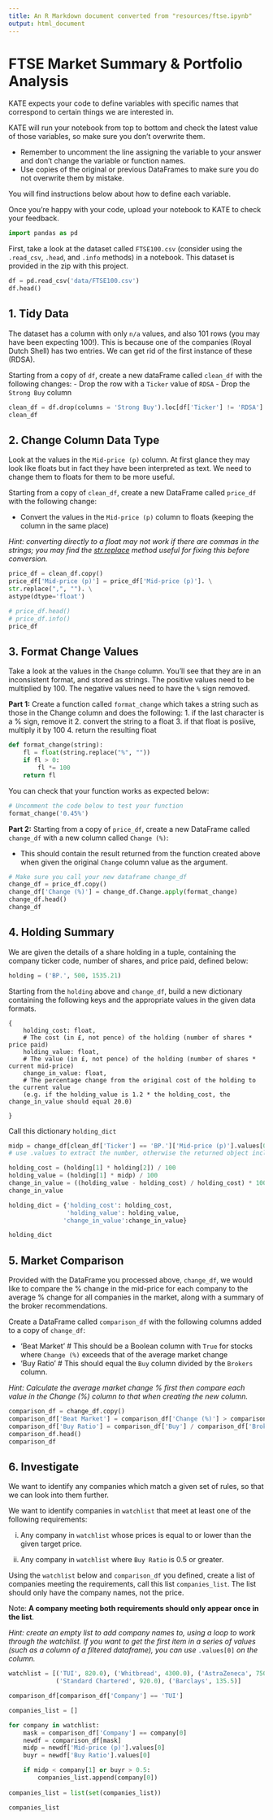 ```yaml
---
title: An R Markdown document converted from "resources/ftse.ipynb"
output: html_document
---
```


# FTSE Market Summary & Portfolio Analysis

KATE expects your code to define variables with specific names that correspond to certain things we are interested in.

KATE will run your notebook from top to bottom and check the latest value of those variables, so make sure you don't overwrite them.

* Remember to uncomment the line assigning the variable to your answer and don't change the variable or function names.
* Use copies of the original or previous DataFrames to make sure you do not overwrite them by mistake.

You will find instructions below about how to define each variable.

Once you're happy with your code, upload your notebook to KATE to check your feedback.

```python
import pandas as pd
```

First, take a look at the dataset called `FTSE100.csv` (consider using the `.read_csv`, `.head`, and `.info` methods) in a notebook. This dataset is provided in the zip with this project.

```python
df = pd.read_csv('data/FTSE100.csv')
df.head()
```

## 1. Tidy Data


The dataset has a column with only `n/a` values, and also 101 rows (you may have been expecting 100!). This is because one of the companies (Royal Dutch Shell) has two entries. We can get rid of the first instance of these (RDSA).

Starting from a copy of `df`, create a new dataFrame called `clean_df` with the following changes:
- Drop the row with a `Ticker` value of `RDSA`
- Drop the `Strong Buy` column

```python
clean_df = df.drop(columns = 'Strong Buy').loc[df['Ticker'] != 'RDSA']
clean_df
```

## 2. Change Column Data Type

Look at the values in the `Mid-price (p)` column. At first glance they may look like floats but in fact they have been interpreted as text. We need to change them to floats for them to be more useful.

Starting from a copy of `clean_df`, create a new DataFrame called  `price_df` with the following change:

- Convert the values in the `Mid-price (p)` column to floats (keeping the column in the same place)

*Hint: converting directly to a float may not work if there are commas in the strings; you may find the [str.replace](https://docs.python.org/3/library/stdtypes.html#str.replace) method useful for fixing this before conversion.*

```python
price_df = clean_df.copy()
price_df['Mid-price (p)'] = price_df['Mid-price (p)']. \
str.replace(",", ""). \
astype(dtype='float')

# price_df.head()
# price_df.info()
price_df
```

## 3. Format Change Values

Take a look at the values in the `Change` column. You'll see that they are in an inconsistent format, and stored as strings. The positive values need to be multiplied by 100. The negative values need to have the `%` sign removed.

**Part 1:** Create a function called `format_change` which takes a string such as those in the Change column and does the following:
1. if the last character is a % sign, remove it 
2. convert the string to a float
3. if that float is posiive, multiply it by 100
4. return the resulting float

```python
def format_change(string):
    fl = float(string.replace("%", ""))
    if fl > 0:
        fl *= 100
    return fl
```

You can check that your function works as expected below:

```python
# Uncomment the code below to test your function
format_change('0.45%')
```

**Part 2:** Starting from a copy of `price_df`, create a new DataFrame called  `change_df` with a new column called `Change (%)`:

- This should contain the result returned from the function created above when given the original `Change` column value as the argument.
  

```python
# Make sure you call your new dataframe change_df
change_df = price_df.copy()
change_df['Change (%)'] = change_df.Change.apply(format_change)
change_df.head()
change_df
```

## 4. Holding Summary

We are given the details of a share holding in a tuple, containing the company ticker code, number of shares, and price paid, defined below:

```python
holding = ('BP.', 500, 1535.21)
```

Starting from the `holding` above and `change_df`, build a new dictionary containing the following keys and the appropriate values in the given data formats.

```
{    
    holding_cost: float,    
    # The cost (in £, not pence) of the holding (number of shares * price paid)
    holding_value: float,    
    # The value (in £, not pence) of the holding (number of shares * current mid-price) 
    change_in_value: float,    
    # The percentage change from the original cost of the holding to the current value  
    (e.g. if the holding_value is 1.2 * the holding_cost, the change_in_value should equal 20.0)
    
}
```

Call this dictionary `holding_dict`

```python
midp = change_df[clean_df['Ticker'] == 'BP.']['Mid-price (p)'].values[0]
# use .values to extract the number, otherwise the returned object includes the index

holding_cost = (holding[1] * holding[2]) / 100
holding_value = (holding[1] * midp) / 100
change_in_value = ((holding_value - holding_cost) / holding_cost) * 100
change_in_value

holding_dict = {'holding_cost': holding_cost,
                'holding_value': holding_value,
               'change_in_value':change_in_value}

holding_dict
```

## 5. Market Comparison

Provided with the DataFrame you processed above, `change_df`, we would like to compare the % change in the mid-price for each company to the average % change for all companies in the market, along with a summary of the broker recommendations.

Create a DataFrame called `comparison_df` with the following columns added to a copy of `change_df`: 

- 'Beat Market'    # This should be a Boolean column with `True` for stocks where `Change (%)` exceeds that of the average market change
- 'Buy Ratio'    # This should equal the `Buy` column divided by the `Brokers` column.

*Hint: Calculate the average market change % first then compare each value in the Change (%) column to that when creating the new column.*

```python
comparison_df = change_df.copy()
comparison_df['Beat Market'] = comparison_df['Change (%)'] > comparison_df['Change (%)'].mean()
comparison_df['Buy Ratio'] = comparison_df['Buy'] / comparison_df['Brokers']
comparison_df.head()
comparison_df
```

## 6. Investigate

We want to identify any companies which match a given set of rules, so that we can look into them further.   

We want to identify companies in `watchlist` that meet at least one of the following requirements:

i) Any company in `watchlist` whose prices is equal to or lower than the given target price.

ii) Any company in `watchlist` where `Buy Ratio` is 0.5 or greater.

Using the `watchlist` below and `comparison_df` you defined, create a list of companies meeting the requirements, call this list `companies_list`. The list should only have the company names, not the price.

Note: **A company meeting both requirements should only appear once in the list**.

*Hint: create an empty list to add company names to, using a loop to work through the watchlist. If you want to get the first item in a series of values (such as a column of a filtered dataframe), you can use* `.values[0]` *on the column.*

```python
watchlist = [('TUI', 820.0), ('Whitbread', 4300.0), ('AstraZeneca', 7500.0), 
             ('Standard Chartered', 920.0), ('Barclays', 135.5)]
```

```python
comparison_df[comparison_df['Company'] == 'TUI']

companies_list = []

for company in watchlist:
    mask = comparison_df['Company'] == company[0]
    newdf = comparison_df[mask]
    midp = newdf['Mid-price (p)'].values[0]
    buyr = newdf['Buy Ratio'].values[0]

    if midp < company[1] or buyr > 0.5:
        companies_list.append(company[0])
    
companies_list = list(set(companies_list))

companies_list
```

